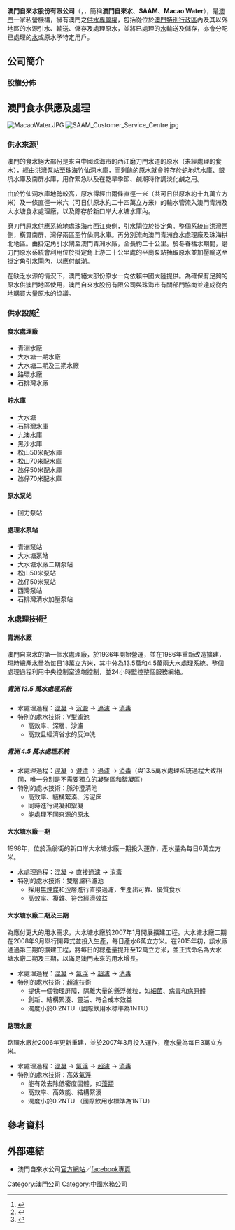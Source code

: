 {{Infobox  Company 
| company_name     = 澳門自來水股份有限公司
|  company_name_en  = {{lang-pt|Sociedade de Abastecimento de Águas de Macau}}<br />{{lang-en|Macao Water Supply Company Limited}}
|  company_logo     = Macao Water logo.svg
|abbreviated_name= '''澳門自來水'''<br />{{lang-pt|'''SAAM'''}}<br />{{lang-en|'''Macao Water'''}}
|  company_type     = [[股份有限公司|股份有限公司]]（私營機構）
|  company_slogan   = 
| foundation       = 1932年
| location          = {{Macau}}青洲大馬路718號
| zip_code          = 
| key_people        = [[創辦人|創辦人]]：黃烈、王金玲<ref>{{Cite web |url=http://www.macaowater.com/index.php?option=com_content&view=article&id=115&Itemid=230&lang=zh |title=澳門供水歷史 |access-date=2011-02-11 |archive-date=2019-06-22 |archive-url=https://web.archive.org/web/20190622094909/https://www.macaowater.com/index.php?option=com_content&view=article&id=115&Itemid=230&lang=zh |dead-url=yes }}</ref><br />董事局[[主席|主席]]：郭仕達<br />董事總經理：張展翔<br>執行董事：關小冰
| area_served       = {{RAEM}}
| industry          = 資源業
| products          = 自來水供應、開發自來水源、建設供水設施
|  capital          = 
|  revenue          = 
|  operating_income = 
| net_income       = 
|  num_employees    =
| parent            = 
| subsid           = 
| major_shareholder  = [[蘇伊士環境集團|蘇伊士環境集團]]、[[新創建集團有限公司|新創建集團有限公司]]
| homepage          = http://www.macaowater.com
| footnotes         =
}}

'''澳門自來水股份有限公司'''（{{lang-pt|'''S'''ociedade de '''A'''bastecimento de '''Á'''guas de '''M'''acau}}，{{lang-en|'''Macao Water''' Supply Company Limited}}，簡稱'''澳門自來水'''、'''SAAM'''、'''Macao Water'''），是[[澳門|澳門]]一家私營機構，擁有澳門之[[供水|供水]][[專營權|專營權]]，包括從位於[[澳門特別行政區|澳門特別行政區]]內及其以外地區的水源引水、輸送、儲存及處理原水，並將已處理的[[水|水]]輸送及儲存，亦會分配已處理的[[水|水]]或原水予特定用戶。

== 公司簡介 ==
=== 股權分佈 ===
{{chart/start}}
{{chart| | |SUEZE| | | NWS |SUEZE=蘇伊士環境<br />50%股份|NWS=新創建集團有限公司<br />50%股份}}
{{chart| | | |`|-|-|v|-|'| }}
{{chart| | | | | | SFH |SFH=中法控股(香港)有限公司<br />100%股份}}
{{chart| |,|-|-|-|-|(| }}
{{chart| SFW | | | MOW |SFW=中法水務<br />100%股份|MOW='''澳門自來水股份有限公司'''<br />85%股份}}
{{chart/end}}

== 澳門食水供應及處理 ==
[[File:MacaoWater.JPG|thumb]]
[[File:SAAM_Customer_Service_Centre.jpg|thumb]]
=== 供水來源<ref>{{Cite web |url=https://www.macaowater.com/index.php?option=com_content&view=article&id=121&Itemid=232&lang=zh |title=澳門供水來源 |accessdate=2016-08-04 |archive-date=2013-12-27 |archive-url=https://web.archive.org/web/20131227162211/https://www.macaowater.com/index.php?option=com_content&view=article&id=121&Itemid=232&lang=zh |dead-url=no }}</ref>===
澳門的食水絕大部份是來自中國珠海市的西江磨刀門水道的原水（未經處理的食水），經由洪灣泵站至珠海竹仙洞水庫，而剩餘的原水就會貯存於蛇地坑水庫、銀坑水庫及南屏水庫，用作緊急以及在乾旱季節、鹹潮時作調淡化鹹之用。

由於竹仙洞水庫地勢較高，原水得經由兩條直徑一米（共可日供原水約十九萬立方米）及一條直徑一米六（可日供原水約二十四萬立方米）的輸水管流入澳門青洲及大水塘食水處理廠，以及貯存於新口岸大水塘水庫內。

磨刀門原水供應系統地處珠海市西江東側，引水閘位於掛定角。整個系統自洪灣西側，橫貫南屏、灣仔兩區至竹仙洞水庫。再分別流向澳門青洲食水處理廠及珠海拱北地區。由掛定角引水閘至澳門青洲水廠，全長約二十公里。於冬春枯水期間，磨刀門原水系統會利用位於掛定角上游二十公里處的平崗泵站抽取原水並加壓輸送至掛定角引水閘內，以應付鹹潮。

在缺乏水源的情況下，澳門絕大部份原水一向依賴中國大陸提供。為確保有足夠的原水供澳門地區使用，澳門自來水股份有限公司與珠海市有關部門協商並達成從內地購買大量原水的協議。

=== 供水設施<ref>{{Cite web |url=https://www.macaowater.com/index.php?option=com_content&view=article&id=122&Itemid=240&lang=zh |title=澳門供水設施 |accessdate=2016-08-04 |archive-date=2016-09-20 |archive-url=https://web.archive.org/web/20160920210835/https://www.macaowater.com/index.php?option=com_content&view=article&id=122&Itemid=240&lang=zh |dead-url=no }}</ref>===
====食水處理廠====
* 青洲水廠
* 大水塘一期水廠
* 大水塘二期及三期水廠
* 路環水廠
* 石排灣水廠

====貯水庫====
* 大水塘
* 石排灣水庫
* 九澳水庫
* 黑沙水庫
* 松山50米配水庫
* 松山70米配水庫
* 氹仔50米配水庫
* 氹仔70米配水庫
====原水泵站====
* 回力泵站
====處理水泵站====
* 青洲泵站
* 大水塘泵站
* 大水塘水廠二期泵站
* 松山50米泵站
* 氹仔50米泵站
* 西灣泵站
* 石排灣清水加壓泵站

=== 水處理技術<ref>{{Cite web |url=https://www.macaowater.com/index.php?option=com_content&view=article&id=123&Itemid=241&lang=zh |title=澳門供水處理 |accessdate=2016-08-04 |archive-date=2016-09-20 |archive-url=https://web.archive.org/web/20160920210950/https://www.macaowater.com/index.php?option=com_content&view=article&id=123&Itemid=241&lang=zh |dead-url=no }}</ref>===
====青洲水廠====
澳門自來水的第一個水處理廠，於1936年開始營運，並在1986年重新改造擴建，現時總產水量為每日18萬立方米，其中分為13.5萬和4.5萬兩大水處理系統。整個處理過程利用中央控制室遠端控制，並24小時監控整個服務網絡。
===== 青洲 13.5 萬水處理系統 =====
* 水處理過程：[[混凝|混凝]] → [[沉澱|沉澱]] → [[過濾|過濾]] → [[消毒|消毒]]
* 特別的處水技術：V型濾池
** 高效率、深層、沙濾
** 高效且經濟省水的反沖洗

===== 青洲 4.5 萬水處理系統 =====
* 水處理過程：[[混凝|混凝]] → [[澄清|澄清]] → [[過濾|過濾]] → [[消毒|消毒]]（與13.5萬水處理系統過程大致相同，唯一分別是不需要獨立的凝聚區和絮凝區）
* 特別的處水技術：脈沖澄清池
** 高效率、結構緊湊、污泥床
** 同時進行混凝和絮凝
** 能處理不同來源的原水

====大水塘水廠一期====
1998年，位於漁翁街的新口岸大水塘水廠一期投入運作，產水量為每日6萬立方米。
* 水處理過程：[[混凝|混凝]] → 直接[[過濾|過濾]] → [[消毒|消毒]]
* 特別的處水技術：雙層濾料濾池
** 採用[[無煙煤|無煙煤]]和[[沙|沙]]層進行直接過濾，生產出可靠、優質食水
** 高效率、複雜、符合經濟效益

====大水塘水廠二期及三期====
為應付更大的用水需求，大水塘水廠於2007年1月開展擴建工程。大水塘水廠二期在2008年9月舉行開幕式並投入生產，每日產水6萬立方米。在2015年初，該水廠通過第三期的擴建工程，將每日的總產量提升至12萬立方米，並正式命名為大水塘水廠二期及三期，以滿足澳門未來的用水增長。
* 水處理過程：[[混凝|混凝]] → [[氣浮|氣浮]] → [[超濾|超濾]] → [[消毒|消毒]]
* 特別的處水技術：[[超濾|超濾]]技術
** 提供一個物理屏障，隔離大量的懸浮微粒，如[[細菌|細菌]]、[[病毒|病毒]]和[[病原體|病原體]]
** 創新、結構緊湊、靈活、符合成本效益
** 濁度小於0.2NTU（國際飲用水標準為1NTU）

====路環水廠====
路環水廠於2006年更新重建，並於2007年3月投入運作，產水量為每日3萬立方米。
* 水處理過程：[[混凝|混凝]] → [[氣浮|氣浮]] → [[超濾|超濾]] → [[消毒|消毒]]
* 特別的處水技術：高效[[氣浮|氣浮]]
** 能有效去除低密度固體，如[[藻類|藻類]]
** 高效率、高效能、結構緊湊
** 濁度小於0.2NTU （國際飲用水標準為1NTU）

== 參考資料 ==
{{Reflist}}
== 外部連結 ==
* 澳門自來水公司[http://www.macaowater.co 官方網站]{{Dead link|date=2019年6月 |bot=InternetArchiveBot |fix-attempted=yes }}／[https://www.facebook.com/MacaoWater/ facebook專頁]
{{新世界發展}}
{{澳門公營機構}}

[[Category:澳門公司|Category:澳門公司]]
[[Category:中國水務公司|Category:中國水務公司]]